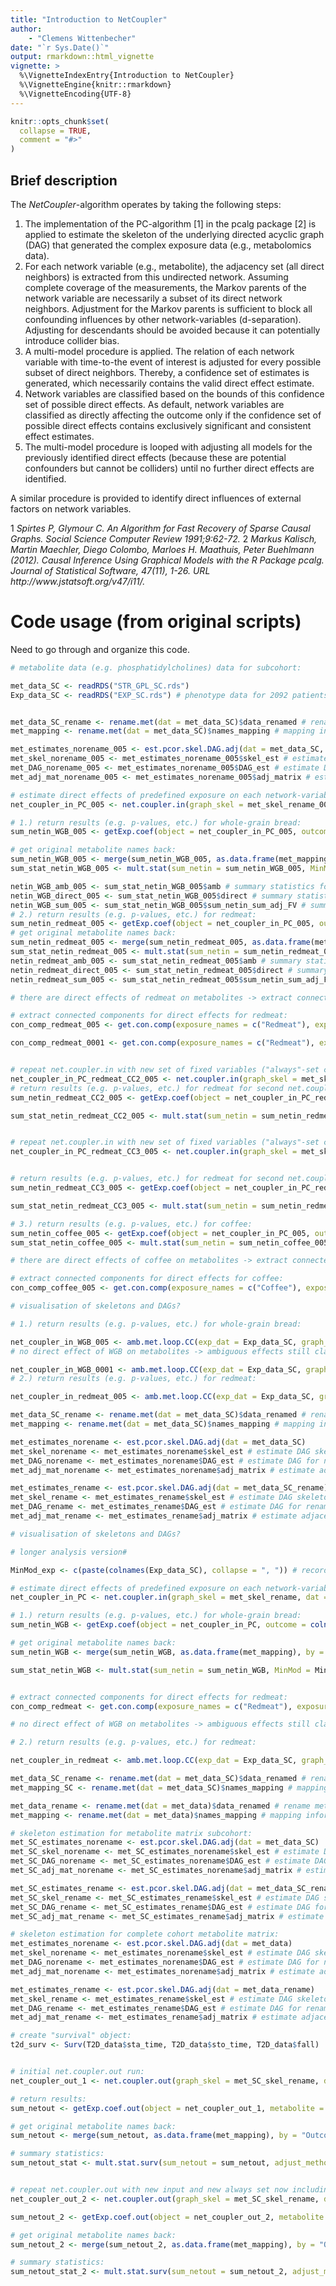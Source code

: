 ```yaml
---
title: "Introduction to NetCoupler"
author: 
    - "Clemens Wittenbecher"
date: "`r Sys.Date()`"
output: rmarkdown::html_vignette
vignette: >
  %\VignetteIndexEntry{Introduction to NetCoupler}
  %\VignetteEngine{knitr::rmarkdown}
  %\VignetteEncoding{UTF-8}
---
```


```r
knitr::opts_chunk$set(
  collapse = TRUE,
  comment = "#>"
)
```

## Brief description

The *NetCoupler*-algorithm operates by taking the following steps:

1. The implementation of the PC-algorithm [1] in the pcalg package [2] is
applied to estimate the skeleton of the underlying directed acyclic graph (DAG)
that generated the complex exposure data (e.g., metabolomics data).
1. For each network variable (e.g., metabolite), the adjacency set (all direct
neighbors) is extracted from this undirected network. Assuming complete coverage
of the measurements, the Markov parents of the network variable are necessarily
a subset of its direct network neighbors. Adjustment for the Markov parents is
sufficient to block all confounding influences by other network-variables
(d-separation). Adjusting for descendants should be avoided because it can
potentially introduce collider bias.
1. A multi-model procedure is applied. The relation of each network variable
with time-to-the event of interest is adjusted for every possible subset of
direct neighbors. Thereby, a confidence set of estimates is generated, which
necessarily contains the valid direct effect estimate.
1. Network variables are classified based on the bounds of this confidence set
of possible direct effects. As default, network variables are classified as
directly affecting the outcome only if the confidence set of possible direct
effects contains exclusively significant and consistent effect estimates.
1. The multi-model procedure is looped with adjusting all models for the
previously identified direct effects (because these are potential confounders
but cannot be colliders) until no further direct effects are identified.

A similar procedure is provided to identify direct influences of external
factors on network variables.

1 *Spirtes P, Glymour C. An Algorithm for Fast Recovery of Sparse Causal Graphs.
Social Science Computer Review 1991;9:62-72.*
2 *Markus Kalisch, Martin Maechler, Diego Colombo, Marloes H. Maathuis, Peter
Buehlmann (2012). Causal Inference Using Graphical Models with the R Package
pcalg. Journal of Statistical Software, 47(11), 1-26. URL
http://www.jstatsoft.org/v47/i11/.*

# Code usage (from original scripts)

Need to go through and organize this code.

```r

# metabolite data (e.g. phosphatidylcholines) data for subcohort:

met_data_SC <- readRDS("STR_GPL_SC.rds")
Exp_data_SC <- readRDS("EXP_SC.rds") # phenotype data for 2092 patients, including diet information, lifestyle, etc.


met_data_SC_rename <- rename.met(dat = met_data_SC)$data_renamed # rename metabolites with short names
met_mapping <- rename.met(dat = met_data_SC)$names_mapping # mapping information between old and new metabolite names

met_estimates_norename_005 <- est.pcor.skel.DAG.adj(dat = met_data_SC, alpha_val = 0.05)
met_skel_norename_005 <- met_estimates_norename_005$skel_est # estimate DAG skeleton for non-renamed matrix
met_DAG_norename_005 <- met_estimates_norename_005$DAG_est # estimate DAG for non-renamed matrix
met_adj_mat_norename_005 <- met_estimates_norename_005$adj_matrix # estimate adjacency matrix for non-renamed matrix

# estimate direct effects of predefined exposure on each network-variable, causal models that agree with the input-network: models are adjusted for all possible combinations of direct neighbors (==variables in adjacency set) -> Output is multiset of possible effects:
net_coupler_in_PC_005 <- net.coupler.in(graph_skel = met_skel_rename_005, dat = met_data_SC_rename, dat_compl = met_data_SC_rename, exp_dat = Exp_data_SC, DE = NULL, glmulti_method = "h")

# 1.) return results (e.g. p-values, etc.) for whole-grain bread:
sum_netin_WGB_005 <- getExp.coef(object = net_coupler_in_PC_005, outcome = colnames(met_data_SC_rename), exposure = "WGBperMJ")

# get original metabolite names back:
sum_netin_WGB_005 <- merge(sum_netin_WGB_005, as.data.frame(met_mapping), by = "Outcome")
sum_stat_netin_WGB_005 <- mult.stat(sum_netin = sum_netin_WGB_005, MinMod = MinMod_exp, adjust_method = "fdr", round_number = 1) # calculate summary statistics and determine direct and ambiguous effects

netin_WGB_amb_005 <- sum_stat_netin_WGB_005$amb # summary statistics for metabolites on which WGB has ambiguous effect
netin_WGB_direct_005 <- sum_stat_netin_WGB_005$direct # summary statistics for metabolites on which WGB has direct effect
netin_WGB_sum_005 <- sum_stat_netin_WGB_005$sum_netin_sum_adj_FV # summary statistics for all metabolites including round-number information
# 2.) return results (e.g. p-values, etc.) for redmeat:
sum_netin_redmeat_005 <- getExp.coef(object = net_coupler_in_PC_005, outcome = colnames(met_data_SC_rename), exposure = "TMperMJ")
# get original metabolite names back:
sum_netin_redmeat_005 <- merge(sum_netin_redmeat_005, as.data.frame(met_mapping), by = "Outcome")
sum_stat_netin_redmeat_005 <- mult.stat(sum_netin = sum_netin_redmeat_005, MinMod = MinMod_exp, adjust_method = "fdr", round_number = 1) # calculate summary statistics and determine direct and ambiguous effects
netin_redmeat_amb_005 <- sum_stat_netin_redmeat_005$amb # summary statistics for metabolites on which redmeat has ambiguous effect
netin_redmeat_direct_005 <- sum_stat_netin_redmeat_005$direct # summary statistics for metabolites on which redmeat has direct effect
netin_redmeat_sum_005 <- sum_stat_netin_redmeat_005$sum_netin_sum_adj_FV # summary statistics for meatbolites including round-number information

# there are direct effects of redmeat on metabolites -> extract connected components:

# extract connected components for direct effects for redmeat:
con_comp_redmeat_005 <- get.con.comp(exposure_names = c("Redmeat"), exposure_list = list(Redmeat = netin_redmeat_sum_005), adjM_norename = met_adj_mat_norename_005, met_group = "PC")

con_comp_redmeat_0001 <- get.con.comp(exposure_names = c("Redmeat"), exposure_list = list(Redmeat = netin_redmeat_sum_0001), adjM_norename = met_adj_mat_norename_0001, met_group = "PC")


# repeat net.coupler.in with new set of fixed variables ("always"-set consists now of all exposures, all covariates, and all connected components direct effects):
net_coupler_in_PC_redmeat_CC2_005 <- net.coupler.in(graph_skel = met_skel_rename_005, dat = met_data_SC_rename_AMB1_redmeat_CC2_005, dat_compl = met_data_SC_rename, exp_dat = Exp_data_SC_DE1_redmeat_CC2_005, DE = DE1_redmeat_CC2_005_rename, glmulti_method = "h")
# return results (e.g. p-values, etc.) for redmeat for second net.coupler.in round for CC2:
sum_netin_redmeat_CC2_005 <- getExp.coef(object = net_coupler_in_PC_redmeat_CC2_005, outcome = colnames(met_data_SC_rename_AMB1_redmeat_CC2_005), exposure = "TMperMJ")

sum_stat_netin_redmeat_CC2_005 <- mult.stat(sum_netin = sum_netin_redmeat_CC2_005, MinMod = MinMod_exp_DE1_redmeat_CC2_005, adjust_method = "fdr", round_number = 2) # calculate summary statistics and determine direct and ambiguous effects


# repeat net.coupler.in with new set of fixed variables ("always"-set consists now of all exposures, all covariates, and all connected components direct effects):
net_coupler_in_PC_redmeat_CC3_005 <- net.coupler.in(graph_skel = met_skel_rename_005, dat = met_data_SC_rename_AMB1_redmeat_CC3_005, dat_compl = met_data_SC_rename, exp_dat = Exp_data_SC_DE1_redmeat_CC3_005, DE = DE1_redmeat_CC3_005_rename, glmulti_method = "h")


# return results (e.g. p-values, etc.) for redmeat for second net.coupler.in round for CC3:
sum_netin_redmeat_CC3_005 <- getExp.coef(object = net_coupler_in_PC_redmeat_CC3_005, outcome = colnames(met_data_SC_rename_AMB1_redmeat_CC3_005), exposure = "TMperMJ")

sum_stat_netin_redmeat_CC3_005 <- mult.stat(sum_netin = sum_netin_redmeat_CC3_005, MinMod = MinMod_exp_DE1_redmeat_CC3_005, adjust_method = "fdr", round_number = 2) # calculate summary statistics and determine direct and ambiguous effects

# 3.) return results (e.g. p-values, etc.) for coffee:
sum_netin_coffee_005 <- getExp.coef(object = net_coupler_in_PC_005, outcome = colnames(met_data_SC_rename), exposure = "CofCup")
sum_stat_netin_coffee_005 <- mult.stat(sum_netin = sum_netin_coffee_005, MinMod = MinMod_exp, adjust_method = "fdr", round_number = 1) # calculate summary statistics and determine direct and ambiguous effects

# there are direct effects of coffee on metabolites -> extract connected components:

# extract connected components for direct effects for coffee:
con_comp_coffee_005 <- get.con.comp(exposure_names = c("Coffee"), exposure_list = list(Coffee = netin_coffee_sum_005), adjM_norename = met_adj_mat_norename_005, met_group = "PC")

# visualisation of skeletons and DAGs?

# 1.) return results (e.g. p-values, etc.) for whole-grain bread:

net_coupler_in_WGB_005 <- amb.met.loop.CC(exp_dat = Exp_data_SC, graph_skel = met_skel_rename_005, dat = met_data_SC_rename, dat_compl = met_data_SC_rename, DE = NULL, glmulti_method = "h", exposure = "WGBperMJ", met_map = met_mapping, adjust_method = "fdr", round_number = 1, adjM_norename = met_adj_mat_norename_005, met_group = "PC")
# no direct effect of WGB on metabolites -> ambiguous effects still classified as ambiguous

net_coupler_in_WGB_0001 <- amb.met.loop.CC(exp_dat = Exp_data_SC, graph_skel = met_skel_rename_0001, dat = met_data_SC_rename, dat_compl = met_data_SC_rename, DE = NULL, glmulti_method = "h", exposure = "WGBperMJ", met_map = met_mapping, adjust_method = "fdr", round_number = 1, adjM_norename = met_adj_mat_norename_0001, met_group = "PC")
# 2.) return results (e.g. p-values, etc.) for redmeat:

net_coupler_in_redmeat_005 <- amb.met.loop.CC(exp_dat = Exp_data_SC, graph_skel = met_skel_rename_005, dat = met_data_SC_rename, dat_compl = met_data_SC_rename, DE = NULL, glmulti_method = "h", exposure = "TMperMJ", met_map = met_mapping, adjust_method = "fdr", round_number = 1, adjM_norename = met_adj_mat_norename_005, met_group = "PC")

met_data_SC_rename <- rename.met(dat = met_data_SC)$data_renamed # rename metabolites with short names
met_mapping <- rename.met(dat = met_data_SC)$names_mapping # mapping information between old and new metabolite names

met_estimates_norename <- est.pcor.skel.DAG.adj(dat = met_data_SC)
met_skel_norename <- met_estimates_norename$skel_est # estimate DAG skeleton for non-renamed matrix
met_DAG_norename <- met_estimates_norename$DAG_est # estimate DAG for non-renamed matrix
met_adj_mat_norename <- met_estimates_norename$adj_matrix # estimate adjacency matrix for non-renamed matrix

met_estimates_rename <- est.pcor.skel.DAG.adj(dat = met_data_SC_rename)
met_skel_rename <- met_estimates_rename$skel_est # estimate DAG skeleton for renamed matrix
met_DAG_rename <- met_estimates_rename$DAG_est # estimate DAG for renamed matrix
met_adj_mat_rename <- met_estimates_rename$adj_matrix # estimate adjacency matrix for renamed matrix

# visualisation of skeletons and DAGs?

# longer analysis version#

MinMod_exp <- c(paste(colnames(Exp_data_SC), collapse = ", ")) # record covariates for minimal model without any adjacency set

# estimate direct effects of predefined exposure on each network-variable, causal models that agree with the input-network: models are adjusted for all possible combinations of direct neighbors (==variables in adjacency set) -> Output is multiset of possible effects:
net_coupler_in_PC <- net.coupler.in(graph_skel = met_skel_rename, dat = met_data_SC_rename, dat_compl = met_data_SC_rename, exp_dat = Exp_data_SC, DE = NA)

# 1.) return results (e.g. p-values, etc.) for whole-grain bread:
sum_netin_WGB <- getExp.coef(object = net_coupler_in_PC, outcome = colnames(met_data_SC_rename), exposure = "WGBperMJ")

# get original metabolite names back:
sum_netin_WGB <- merge(sum_netin_WGB, as.data.frame(met_mapping), by = "Outcome")

sum_stat_netin_WGB <- mult.stat(sum_netin = sum_netin_WGB, MinMod = MinMod_exp, adjust_method = "fdr", round_number = 1) # calculate summary statistics and determine direct and ambiguous effects


# extract connected components for direct effects for redmeat:
con_comp_redmeat <- get.con.comp(exposure_names = c("Redmeat"), exposure_list = list(Redmeat = netin_redmeat_sum), adjM_norename = met_adj_mat_norename, met_group = "PC")

# no direct effect of WGB on metabolites -> ambiguous effects still classified as ambiguous

# 2.) return results (e.g. p-values, etc.) for redmeat:

net_coupler_in_redmeat <- amb.met.loop.CC(exp_dat = Exp_data_SC, graph_skel = met_skel_rename, dat = met_data_SC_rename, dat_compl = met_data_SC_rename, DE = NULL, exposure = "TMperMJ", met_map = met_mapping, adjust_method = "fdr", round_number = 1, adjM_norename = met_adj_mat_norename, met_group = "PC")

met_data_SC_rename <- rename.met(dat = met_data_SC)$data_renamed # rename metabolites with short names
met_mapping_SC <- rename.met(dat = met_data_SC)$names_mapping # mapping information between old and new metabolite names

met_data_rename <- rename.met(dat = met_data)$data_renamed # rename metabolites with short names
met_mapping <- rename.met(dat = met_data)$names_mapping # mapping information between old and new metabolite names

# skeleton estimation for metabolite matrix subcohort:
met_SC_estimates_norename <- est.pcor.skel.DAG.adj(dat = met_data_SC)
met_SC_skel_norename <- met_SC_estimates_norename$skel_est # estimate DAG skeleton for non-renamed matrix
met_SC_DAG_norename <- met_SC_estimates_norename$DAG_est # estimate DAG for non-renamed matrix
met_SC_adj_mat_norename <- met_SC_estimates_norename$adj_matrix # estimate adjacency matrix for non-renamed matrix

met_SC_estimates_rename <- est.pcor.skel.DAG.adj(dat = met_data_SC_rename)
met_SC_skel_rename <- met_SC_estimates_rename$skel_est # estimate DAG skeleton for renamed matrix
met_SC_DAG_rename <- met_SC_estimates_rename$DAG_est # estimate DAG for renamed matrix
met_SC_adj_mat_rename <- met_SC_estimates_rename$adj_matrix # estimate adjacency matrix for renamed matrix

# skeleton estimation for complete cohort metabolite matrix:
met_estimates_norename <- est.pcor.skel.DAG.adj(dat = met_data)
met_skel_norename <- met_estimates_norename$skel_est # estimate DAG skeleton for non-renamed matrix
met_DAG_norename <- met_estimates_norename$DAG_est # estimate DAG for non-renamed matrix
met_adj_mat_norename <- met_estimates_norename$adj_matrix # estimate adjacency matrix for non-renamed matrix

met_estimates_rename <- est.pcor.skel.DAG.adj(dat = met_data_rename)
met_skel_rename <- met_estimates_rename$skel_est # estimate DAG skeleton for renamed matrix
met_DAG_rename <- met_estimates_rename$DAG_est # estimate DAG for renamed matrix
met_adj_mat_rename <- met_estimates_rename$adj_matrix # estimate adjacency matrix for renamed matrix

# create "survival" object:
t2d_surv <- Surv(T2D_data$sta_time, T2D_data$sto_time, T2D_data$fall)


# initial net.coupler.out run:
net_coupler_out_1 <- net.coupler.out(graph_skel = met_SC_skel_rename, dat = met_data_rename, dat_compl = met_data_rename, exp_dat = Exp_data, DE = NULL, survival_obj = t2d_surv, always_set = always_set)

# return results:
sum_netout <- getExp.coef.out(object = net_coupler_out_1, metabolite = colnames(met_data_rename))

# get original metabolite names back:
sum_netout <- merge(sum_netout, as.data.frame(met_mapping), by = "Outcome")

# summary statistics:
sum_netout_stat <- mult.stat.surv(sum_netout = sum_netout, adjust_method = "fdr", round_number = 1)


# repeat net.coupler.out with new input and new always set now including all metabolites previously identified as direct effect metabolites:
net_coupler_out_2 <- net.coupler.out(graph_skel = met_SC_skel_rename, dat = met_data_rename_amb1_netout, dat_compl = met_data_rename, exp_dat = Exp_data_DE1_netout, DE = DE, survival_obj = t2d_surv, always_set = always_set_DE1)

sum_netout_2 <- getExp.coef.out(object = net_coupler_out_2, metabolite = colnames(met_data_rename_amb1_netout))

# get original metabolite names back:
sum_netout_2 <- merge(sum_netout_2, as.data.frame(met_mapping), by = "Outcome")

# summary statistics:
sum_netout_stat_2 <- mult.stat.surv(sum_netout = sum_netout_2, adjust_method = "fdr", round_number = 2)


```

